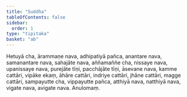 ```yaml
---
title: "Suddha"
tableOfContents: false
sidebar:
  order: 1
type: "tipitaka"
basket: "ab"
---
```



<DynamicBreadcrumb />

<Division number="90">

<Paragraph number="1544">
Hetuyā cha, ārammaṇe nava, adhipatiyā pañca, anantare nava, samanantare nava, sahajāte nava, aññamaññe cha, nissaye nava, upanissaye nava, purejāte tīṇi, pacchājāte tīṇi, āsevane nava, kamme cattāri, vipāke ekaṃ, āhāre cattāri, indriye cattāri, jhāne cattāri, magge cattāri, sampayutte cha, vippayutte pañca, atthiyā nava, natthiyā nava, vigate nava, avigate nava.

</Paragraph>
</Division>

<Paragraph number="1545" type="center">
Anulomaṃ.
</Paragraph>